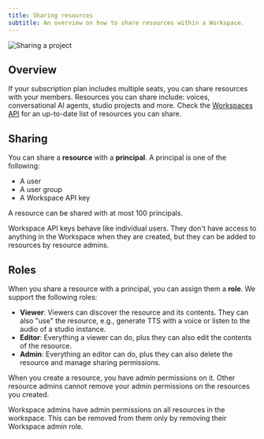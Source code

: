 ```yaml
---
title: Sharing resources
subtitle: An overview on how to share resources within a Workspace.
---
```


<img
  src="/assets/images/product-guides/workspaces/share-project.png"
  alt="Sharing a project"
  className="w-full rounded-lg"
/>

## Overview

If your subscription plan includes multiple seats, you can share resources with your members. Resources you
can share include: voices, conversational AI agents, studio projects and more. Check the
[Workspaces API](/docs/api-reference/workspace/share-workspace-resource) for an up-to-date list of resources you can share.

## Sharing

You can share a **resource** with a **principal**. A principal is one of the following:

- A user
- A user group
- A Workspace API key

A resource can be shared with at most 100 principals.

Workspace API keys behave like individual users. They don't have access to anything in the Workspace when they are created, but they can be added to resources by resource admins.

## Roles

When you share a resource with a principal, you can assign them a **role**. We support the following roles:

- **Viewer**: Viewers can discover the resource and its contents. They can also "use" the resource, e.g., generate TTS with a voice or listen to the audio of a studio instance.
- **Editor**: Everything a viewer can do, plus they can also edit the contents of the resource.
- **Admin**: Everything an editor can do, plus they can also delete the resource and manage sharing permissions.

When you create a resource, you have admin permissions on it. Other resource admins cannot remove your admin permissions on the resources you created.

<Warning>
  Workspace admins have admin permissions on all resources in the workspace. This can be removed
  from them only by removing their Workspace admin role.
</Warning>
